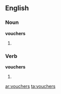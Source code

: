 ==English==

===Noun===
'''vouchers'''

# {{plural of|[[voucher]]}}

===Verb===
'''vouchers'''

# {{third-person singular of|[[voucher]]}}

[[ar:vouchers]]
[[ta:vouchers]]